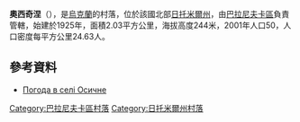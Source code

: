 {{coord|50|19|54|N|28|0|4|E|scale:30000|display=title}}

'''奧西奇涅'''（{{lang-uk|Осичне}}），是[[烏克蘭|烏克蘭]]的村落，位於該國北部[[日托米爾州|日托米爾州]]，由[[巴拉尼夫卡區|巴拉尼夫卡區]]負責管轄，始建於1925年，面積2.03平方公里，海拔高度244米，2001年人口50，人口密度每平方公里24.63人。

==參考資料==
* [http://weather.in.ua/ua/zhitomirskaja/19177 Погода в селі Осичне] {{Wayback|url=http://weather.in.ua/ua/zhitomirskaja/19177 |date=20180702011008 }}

{{DEFAULTSORT:Осичне}}
[[Category:巴拉尼夫卡區村落|Category:巴拉尼夫卡區村落]]
[[Category:日托米爾州村落|Category:日托米爾州村落]]


{{Zhytomyr-geo-stub}}